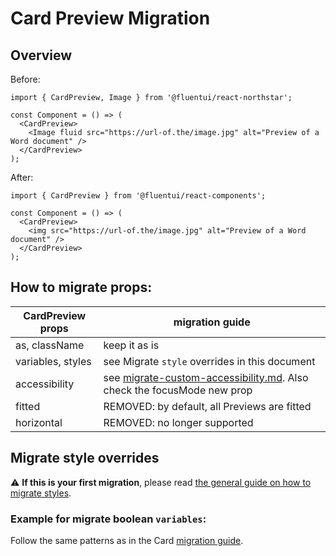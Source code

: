 
<Meta title="Concepts/Migration/from v0/Components/Card Migration/CardPreview" />

# Card Preview Migration

## Overview

Before:

```tsx
import { CardPreview, Image } from '@fluentui/react-northstar';

const Component = () => (
  <CardPreview>
    <Image fluid src="https://url-of.the/image.jpg" alt="Preview of a Word document" />
  </CardPreview>
);
```

After:

```tsx
import { CardPreview } from '@fluentui/react-components';

const Component = () => (
  <CardPreview>
    <img src="https://url-of.the/image.jpg" alt="Preview of a Word document" />
  </CardPreview>
);
```

## How to migrate props:

| CardPreview props | migration guide                                                                                                                             |
| ----------------- | ------------------------------------------------------------------------------------------------------------------------------------------- |
| as, className     | keep it as is                                                                                                                               |
| variables, styles | see Migrate `style` overrides in this document                                                                                              |
| accessibility     | see [migrate-custom-accessibility.md](?path=/docs/concepts-migration-from-v0-custom-accessibility--page). Also check the focusMode new prop |
| fitted            | REMOVED: by default, all Previews are fitted                                                                                                |
| horizontal        | REMOVED: no longer supported                                                                                                                |

## Migrate style overrides

⚠️ **If this is your first migration**, please read [the general guide on how to migrate styles](?path=/docs/concepts-migration-from-v0-custom-style-overrides--page).

### Example for migrate boolean `variables`:

Follow the same patterns as in the Card [migration guide](?path=/docs/concepts-migration-from-v0-components-card-migration-card--page).

